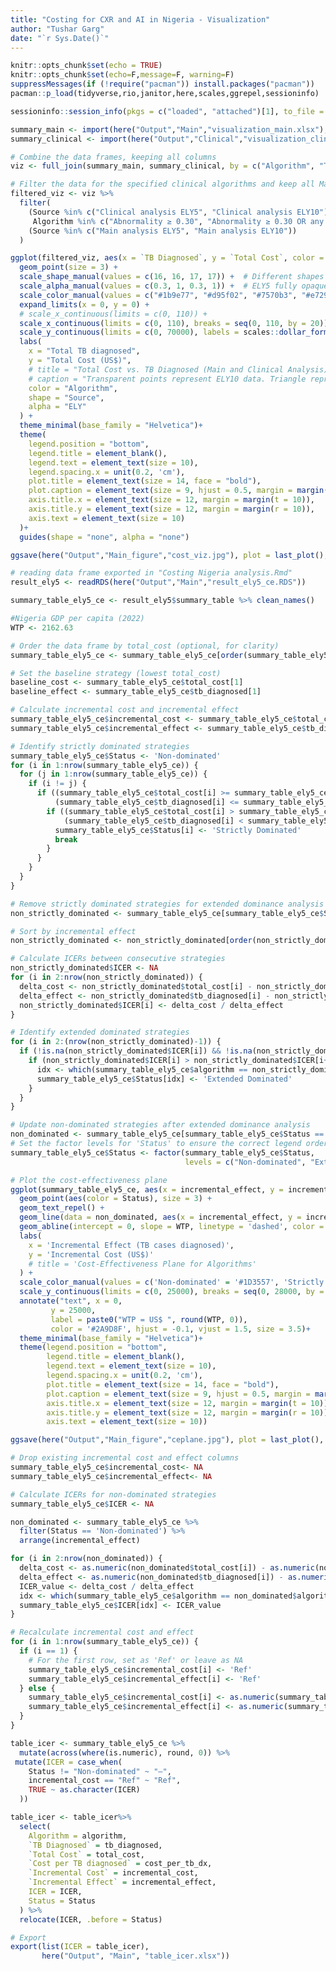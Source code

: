 ```yaml
---
title: "Costing for CXR and AI in Nigeria - Visualization"
author: "Tushar Garg"
date: "`r Sys.Date()`"
---
```


```r
knitr::opts_chunk$set(echo = TRUE)
knitr::opts_chunk$set(echo=F,message=F, warning=F)
suppressMessages(if (!require("pacman")) install.packages("pacman"))
pacman::p_load(tidyverse,rio,janitor,here,scales,ggrepel,sessioninfo)

```

```r
sessioninfo::session_info(pkgs = c("loaded", "attached")[1], to_file = here("Session info","Costing_Nigeria_analysis_viz_session_info.txt"))
```

```r
summary_main <- import(here("Output","Main","visualization_main.xlsx"), which = "summary_main")
summary_clinical <- import(here("Output","Clinical","visualization_clinical.xlsx"), which = "summary_clinical")

# Combine the data frames, keeping all columns
viz <- full_join(summary_main, summary_clinical, by = c("Algorithm", "Tests used", "TB Diagnosed", "Total Cost", "Cost per case diagnosed", "Source")) 
```

```r
# Filter the data for the specified clinical algorithms and keep all Main analysis
filtered_viz <- viz %>%
  filter(
    (Source %in% c("Clinical analysis ELY5", "Clinical analysis ELY10") & 
     Algorithm %in% c("Abnormality ≥ 0.30", "Abnormality ≥ 0.30 OR any symptom")) |
    (Source %in% c("Main analysis ELY5", "Main analysis ELY10"))
  )

ggplot(filtered_viz, aes(x = `TB Diagnosed`, y = `Total Cost`, color = Algorithm, shape = Source, alpha = Source)) +
  geom_point(size = 3) +
  scale_shape_manual(values = c(16, 16, 17, 17)) +  # Different shapes for Main and Clinical analysis
  scale_alpha_manual(values = c(0.3, 1, 0.3, 1)) +  # ELY5 fully opaque, ELY10 more transparent
  scale_color_manual(values = c("#1b9e77", "#d95f02", "#7570b3", "#e7298a", "brown")) +  # Different colors for each algorithm
  expand_limits(x = 0, y = 0) +
  # scale_x_continuous(limits = c(0, 110)) +
  scale_x_continuous(limits = c(0, 110), breaks = seq(0, 110, by = 20)) +
  scale_y_continuous(limits = c(0, 70000), labels = scales::dollar_format()) +  
  labs(
    x = "Total TB diagnosed",
    y = "Total Cost (US$)",
    # title = "Total Cost vs. TB Diagnosed (Main and Clinical Analysis)",
    # caption = "Transparent points represent ELY10 data. Triangle represent Main analysis, and circle represent Clinical analysis.",
    color = "Algorithm",
    shape = "Source",
    alpha = "ELY"
  ) +
  theme_minimal(base_family = "Helvetica")+
  theme(
    legend.position = "bottom",
    legend.title = element_blank(),
    legend.text = element_text(size = 10),
    legend.spacing.x = unit(0.2, 'cm'),
    plot.title = element_text(size = 14, face = "bold"),
    plot.caption = element_text(size = 9, hjust = 0.5, margin = margin(t = 10)),
    axis.title.x = element_text(size = 12, margin = margin(t = 10)),
    axis.title.y = element_text(size = 12, margin = margin(r = 10)),
    axis.text = element_text(size = 10)
  )+
  guides(shape = "none", alpha = "none")

ggsave(here("Output","Main_figure","cost_viz.jpg"), plot = last_plot(), width = 9.5, height = 6, dpi = 600)
```

```r
# reading data frame exported in "Costing Nigeria analysis.Rmd"
result_ely5 <- readRDS(here("Output","Main","result_ely5_ce.RDS"))

summary_table_ely5_ce <- result_ely5$summary_table %>% clean_names()

#Nigeria GDP per capita (2022)
WTP <- 2162.63 

# Order the data frame by total_cost (optional, for clarity)
summary_table_ely5_ce <- summary_table_ely5_ce[order(summary_table_ely5_ce$total_cost), ]

# Set the baseline strategy (lowest total_cost)
baseline_cost <- summary_table_ely5_ce$total_cost[1]
baseline_effect <- summary_table_ely5_ce$tb_diagnosed[1]

# Calculate incremental cost and incremental effect
summary_table_ely5_ce$incremental_cost <- summary_table_ely5_ce$total_cost - baseline_cost
summary_table_ely5_ce$incremental_effect <- summary_table_ely5_ce$tb_diagnosed - baseline_effect

# Identify strictly dominated strategies
summary_table_ely5_ce$Status <- 'Non-dominated'
for (i in 1:nrow(summary_table_ely5_ce)) {
  for (j in 1:nrow(summary_table_ely5_ce)) {
    if (i != j) {
      if ((summary_table_ely5_ce$total_cost[i] >= summary_table_ely5_ce$total_cost[j]) &&
          (summary_table_ely5_ce$tb_diagnosed[i] <= summary_table_ely5_ce$tb_diagnosed[j])) {
        if ((summary_table_ely5_ce$total_cost[i] > summary_table_ely5_ce$total_cost[j]) ||
            (summary_table_ely5_ce$tb_diagnosed[i] < summary_table_ely5_ce$tb_diagnosed[j])) {
          summary_table_ely5_ce$Status[i] <- 'Strictly Dominated'
          break
        }
      }
    }
  }
}

# Remove strictly dominated strategies for extended dominance analysis
non_strictly_dominated <- summary_table_ely5_ce[summary_table_ely5_ce$Status != 'Strictly Dominated', ]

# Sort by incremental effect
non_strictly_dominated <- non_strictly_dominated[order(non_strictly_dominated$incremental_effect), ]

# Calculate ICERs between consecutive strategies
non_strictly_dominated$ICER <- NA
for (i in 2:nrow(non_strictly_dominated)) {
  delta_cost <- non_strictly_dominated$total_cost[i] - non_strictly_dominated$total_cost[i-1]
  delta_effect <- non_strictly_dominated$tb_diagnosed[i] - non_strictly_dominated$tb_diagnosed[i-1]
  non_strictly_dominated$ICER[i] <- delta_cost / delta_effect
}

# Identify extended dominated strategies
for (i in 2:(nrow(non_strictly_dominated)-1)) {
  if (!is.na(non_strictly_dominated$ICER[i]) && !is.na(non_strictly_dominated$ICER[i+1])) {
    if (non_strictly_dominated$ICER[i] > non_strictly_dominated$ICER[i+1]) {
      idx <- which(summary_table_ely5_ce$algorithm == non_strictly_dominated$algorithm[i])
      summary_table_ely5_ce$Status[idx] <- 'Extended Dominated'
    }
  }
}

# Update non-dominated strategies after extended dominance analysis
non_dominated <- summary_table_ely5_ce[summary_table_ely5_ce$Status == 'Non-dominated', ]
# Set the factor levels for 'Status' to ensure the correct legend order
summary_table_ely5_ce$Status <- factor(summary_table_ely5_ce$Status, 
                                       levels = c("Non-dominated", "Extended Dominated", "Strictly Dominated"))

# Plot the cost-effectiveness plane
ggplot(summary_table_ely5_ce, aes(x = incremental_effect, y = incremental_cost, label = algorithm)) +
  geom_point(aes(color = Status), size = 3) +
  geom_text_repel() +
  geom_line(data = non_dominated, aes(x = incremental_effect, y = incremental_cost), color = '#264653', linetype = 'dotted') +
  geom_abline(intercept = 0, slope = WTP, linetype = 'dashed', color = '#2A9D8F', size = 0.7)+
  labs(
    x = 'Incremental Effect (TB cases diagnosed)',
    y = 'Incremental Cost (US$)'
    # title = 'Cost-Effectiveness Plane for Algorithms'
  ) +
  scale_color_manual(values = c('Non-dominated' = '#1D3557', 'Strictly Dominated' = '#B22222', 'Extended Dominated' = '#F4A261')) +
  scale_y_continuous(limits = c(0, 25000), breaks = seq(0, 28000, by = 5000), labels = scales::dollar_format()) +  
  annotate("text", x = 0, 
         y = 25000, 
         label = paste0("WTP = US$ ", round(WTP, 0)), 
         color = '#2A9D8F', hjust = -0.1, vjust = 1.5, size = 3.5)+
  theme_minimal(base_family = "Helvetica")+
  theme(legend.position = "bottom",
        legend.title = element_blank(),
        legend.text = element_text(size = 10),
        legend.spacing.x = unit(0.2, 'cm'),
        plot.title = element_text(size = 14, face = "bold"),
        plot.caption = element_text(size = 9, hjust = 0.5, margin = margin(t = 10)),
        axis.title.x = element_text(size = 12, margin = margin(t = 10)),
        axis.title.y = element_text(size = 12, margin = margin(r = 10)),
        axis.text = element_text(size = 10))

ggsave(here("Output","Main_figure","ceplane.jpg"), plot = last_plot(), width = 9, height = 6, dpi = 600)
```

```r
# Drop existing incremental cost and effect columns
summary_table_ely5_ce$incremental_cost<- NA
summary_table_ely5_ce$incremental_effect<- NA

# Calculate ICERs for non-dominated strategies
summary_table_ely5_ce$ICER <- NA

non_dominated <- summary_table_ely5_ce %>%
  filter(Status == 'Non-dominated') %>%
  arrange(incremental_effect)

for (i in 2:nrow(non_dominated)) {
  delta_cost <- as.numeric(non_dominated$total_cost[i]) - as.numeric(non_dominated$total_cost[i - 1])
  delta_effect <- as.numeric(non_dominated$tb_diagnosed[i]) - as.numeric(non_dominated$tb_diagnosed[i - 1])
  ICER_value <- delta_cost / delta_effect
  idx <- which(summary_table_ely5_ce$algorithm == non_dominated$algorithm[i])
  summary_table_ely5_ce$ICER[idx] <- ICER_value
}

# Recalculate incremental cost and effect
for (i in 1:nrow(summary_table_ely5_ce)) {
  if (i == 1) {
    # For the first row, set as 'Ref' or leave as NA
    summary_table_ely5_ce$incremental_cost[i] <- 'Ref'
    summary_table_ely5_ce$incremental_effect[i] <- 'Ref'
  } else {
    summary_table_ely5_ce$incremental_cost[i] <- as.numeric(summary_table_ely5_ce$total_cost[i]) - as.numeric(summary_table_ely5_ce$total_cost[i - 1])
    summary_table_ely5_ce$incremental_effect[i] <- as.numeric(summary_table_ely5_ce$tb_diagnosed[i]) - as.numeric(summary_table_ely5_ce$tb_diagnosed[i - 1])
  }
}

table_icer <- summary_table_ely5_ce %>%
  mutate(across(where(is.numeric), round, 0)) %>% 
 mutate(ICER = case_when(
    Status != "Non-dominated" ~ "—",
    incremental_cost == "Ref" ~ "Ref",
    TRUE ~ as.character(ICER)
  ))

table_icer <- table_icer%>% 
  select(
    Algorithm = algorithm,
    `TB Diagnosed` = tb_diagnosed,
    `Total Cost` = total_cost,
    `Cost per TB diagnosed` = cost_per_tb_dx,
    `Incremental Cost` = incremental_cost,
    `Incremental Effect` = incremental_effect,
    ICER = ICER,
    Status = Status
  ) %>%
  relocate(ICER, .before = Status)

# Export
export(list(ICER = table_icer),
       here("Output", "Main", "table_icer.xlsx"))
```
